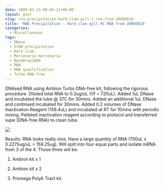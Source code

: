 ```yaml
---
date: 2009-03-13 00:04:21+00:00
layout: post
slug: rna-precipitation-hard-clam-gill-1-rna-from-20080819
title: 'RNA Precipitation - Hard clam gill #1 RNA from 20080819'
categories:
  - Miscellaneous
tags:
  - DNase
  - EtOH precipitation
  - Hard clam
  - Mercenaria mercenaria
  - NanoDrop1000
  - RNA
  - RNA quantification
  - Turbo DNA-free
---
```


DNAsed RNA using Ambion Turbo DNA-free kit, following the rigorous procedure. Diluted total RNA to 0.2ug/uL (Vf = 720uL). Added 1uL DNase and incubated the tube @ 37C for 30mins. Added an additional 1uL DNase and continued incubated for 30mins. Added 0.2 volumes of DNase Inactivation Reagent (158.4uL) and incubated at RT for 10mins with periodic mixing. Pelleted inactivation reagent according to protocol and transferred supe (DNA-free RNA) to clean tube.

![](https://eagle.fish.washington.edu/Arabidopsis/RNA%20Spec%20Readings/20090312%20RNA%20SJW.jpg)

Results: RNA looks really nice. Have a large quantity of RNA (700uL x 0.2275ug/uL = 159.25ug). Will split into four equal parts and isolate mRNA from 3 of the 4. Those three will be:





  1. Ambion kit x 1



  2. Ambion kit x 2



  3. Promega PolyA Tract kit.



